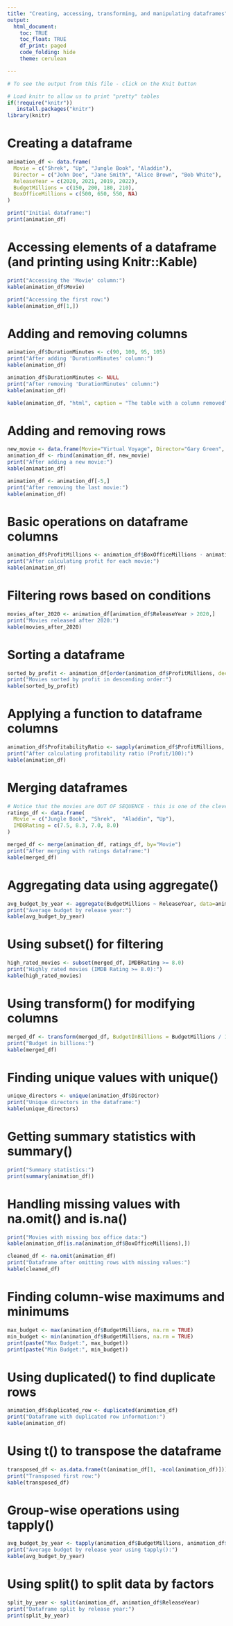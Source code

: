 ```yaml
---
title: "Creating, accessing, transforming, and manipulating dataframes"
output:
  html_document:
    toc: TRUE
    toc_float: TRUE
    df_print: paged
    code_folding: hide
    theme: cerulean

---
```


```r
# To see the output from this file - click on the Knit button 
```


```r

# Load knitr to allow us to print "pretty" tables
if(!require("knitr"))
   install.packages("knitr")
library(knitr)

```

# Creating a dataframe 

```r
animation_df <- data.frame(
  Movie = c("Shrek", "Up", "Jungle Book", "Aladdin"),
  Director = c("John Doe", "Jane Smith", "Alice Brown", "Bob White"),
  ReleaseYear = c(2020, 2021, 2019, 2022),
  BudgetMillions = c(150, 200, 180, 210),
  BoxOfficeMillions = c(500, 650, 550, NA)
)

print("Initial dataframe:")
print(animation_df)
```

# Accessing elements of a dataframe (and printing using Knitr::Kable)

```r

print("Accessing the 'Movie' column:")
kable(animation_df$Movie)

print("Accessing the first row:")
kable(animation_df[1,])
```

# Adding and removing columns 

```r

animation_df$DurationMinutes <- c(90, 100, 95, 105)
print("After adding 'DurationMinutes' column:")
kable(animation_df)

animation_df$DurationMinutes <- NULL
print("After removing 'DurationMinutes' column:")
kable(animation_df)

kable(animation_df, "html", caption = "The table with a column removed") 
```

# Adding and removing rows 

```r

new_movie <- data.frame(Movie="Virtual Voyage", Director="Gary Green", ReleaseYear=2023, BudgetMillions=220, BoxOfficeMillions=NA)
animation_df <- rbind(animation_df, new_movie)
print("After adding a new movie:")
kable(animation_df)

animation_df <- animation_df[-5,]
print("After removing the last movie:")
kable(animation_df)
```

# Basic operations on dataframe columns

```r

animation_df$ProfitMillions <- animation_df$BoxOfficeMillions - animation_df$BudgetMillions
print("After calculating profit for each movie:")
kable(animation_df)
```

# Filtering rows based on conditions 

```r

movies_after_2020 <- animation_df[animation_df$ReleaseYear > 2020,]
print("Movies released after 2020:")
kable(movies_after_2020)
```

# Sorting a dataframe 

```r

sorted_by_profit <- animation_df[order(animation_df$ProfitMillions, decreasing = TRUE), ]
print("Movies sorted by profit in descending order:")
kable(sorted_by_profit)
```

# Applying a function to dataframe columns 

```r

animation_df$ProfitabilityRatio <- sapply(animation_df$ProfitMillions, function(x) if(!is.na(x)) x/100 else NA)
print("After calculating profitability ratio (Profit/100):")
kable(animation_df)
```

# Merging dataframes 

```r

# Notice that the movies are OUT OF SEQUENCE - this is one of the clever aspects of the merge() function
ratings_df <- data.frame(
  Movie = c("Jungle Book", "Shrek",  "Aladdin", "Up"),
  IMDBRating = c(7.5, 8.3, 7.0, 8.0)
)

merged_df <- merge(animation_df, ratings_df, by="Movie")
print("After merging with ratings dataframe:")
kable(merged_df)
```

# Aggregating data using aggregate() 

```r

avg_budget_by_year <- aggregate(BudgetMillions ~ ReleaseYear, data=animation_df, FUN=mean)
print("Average budget by release year:")
kable(avg_budget_by_year)
```


# Using subset() for filtering 

```r

high_rated_movies <- subset(merged_df, IMDBRating >= 8.0)
print("Highly rated movies (IMDB Rating >= 8.0):")
kable(high_rated_movies)
```

# Using transform() for modifying columns 

```r

merged_df <- transform(merged_df, BudgetInBillions = BudgetMillions / 1000)
print("Budget in billions:")
kable(merged_df)
```

# Finding unique values with unique() 

```r

unique_directors <- unique(animation_df$Director)
print("Unique directors in the dataframe:")
kable(unique_directors)
```

# Getting summary statistics with summary() 

```r

print("Summary statistics:")
print(summary(animation_df))
```

# Handling missing values with na.omit() and is.na() 

```r

print("Movies with missing box office data:")
kable(animation_df[is.na(animation_df$BoxOfficeMillions),])

cleaned_df <- na.omit(animation_df)
print("Dataframe after omitting rows with missing values:")
kable(cleaned_df)
```

# Finding column-wise maximums and minimums 

```r


max_budget <- max(animation_df$BudgetMillions, na.rm = TRUE)
min_budget <- min(animation_df$BudgetMillions, na.rm = TRUE)
print(paste("Max Budget:", max_budget))
print(paste("Min Budget:", min_budget))
```

# Using duplicated() to find duplicate rows 

```r

animation_df$duplicated_row <- duplicated(animation_df)
print("Dataframe with duplicated row information:")
kable(animation_df)
```

# Using t() to transpose the dataframe 

```r

transposed_df <- as.data.frame(t(animation_df[1, -ncol(animation_df)])) # Transpose the first row (excluding the 'duplicated_row' column)
print("Transposed first row:")
kable(transposed_df)
```

# Group-wise operations using tapply() 

```r

avg_budget_by_year <- tapply(animation_df$BudgetMillions, animation_df$ReleaseYear, mean)
print("Average budget by release year using tapply():")
kable(avg_budget_by_year)
```

# Using split() to split data by factors 

```r

split_by_year <- split(animation_df, animation_df$ReleaseYear)
print("Dataframe split by release year:")
print(split_by_year)

```
